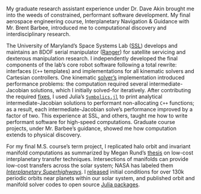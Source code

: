 My graduate research assistant experience under Dr. Dave Akin brought me 
into the weeds of constrained, performant software development. My final
aerospace engineering course, Interplanetary Navigation & 
Guidance with Mr. Brent Barbee, introduced me to computational discovery
and interdisciplinary research.

The University of Maryland's Space Systems Lab
([SSL](https://ssl.umd.edu)) develops and maintains an 8DOF serial manipulator 
([Ranger](https://ssl.umd.edu/ranger)) for satellite servicing and dexterous 
manipulation research. I independently developed the final 
components of the lab's core robot software following a total rewrite: 
interfaces (`C++` templates) and implementations for all kinematic solvers 
and Cartesian controllers. One kinematic
[solver's](https://onlinelibrary.wiley.com/doi/abs/10.1002/1097-4563(200009)17:9%3C453::AID-ROB1%3E3.0.CO;2-A)
implementation introduced performance problems: the computation required 
several intermediate-Jacobian
solutions, which I initially solved-for iteratively. After contributing the 
required [fixes](https://github.com/JuliaSymbolics/Symbolics.jl/pull/72), 
I used Julia's [`Symbolics.jl`](https://symbolics.juliasymbolics.org/)
to print analytical intermediate-Jacobian solutions to performant 
non-allocating `C++` functions; as a result, each intermediate-Jacobian 
solve's performance improved by a factor of two. This experience at SSL,
and others, taught me how to write performant software for high-speed 
computations. Graduate course projects, under Mr. Barbee's guidance, showed
me how computation extends to physical discovery.

For my final M.S. course's term project, I replicated halo orbit
and invariant manifold computations as summarized by Megan Rund's 
[thesis](https://digitalcommons.calpoly.edu/theses/1853/) on low-cost
interplanetary transfer techniques. Intersections of manifolds can provide 
low-cost transfers across the solar system; NASA has labeled them 
[_Interplanetary Superhighways_](https://dataverse.jpl.nasa.gov/dataset.xhtml?persistentId=hdl:2014/51594).
I [released](https://github.com/cadojo/CR3BP-Manifold-Research) 
initial conditions for over 130k periodic orbits near planets within our 
solar system, and published orbit and manifold solver codes to open source 
[Julia packages](https://github.com/cadojo/GeneralAstrodynamics.jl).



<!-- 
Literature presented several flavors of the iterative halo orbit solver 
with little guidance on which flavor to choose; I found one of the flavors
to be compatible with three-dimensional orbits, while the other flavor was 
exclusively capable of solving for two-dimensional orbits.   -->